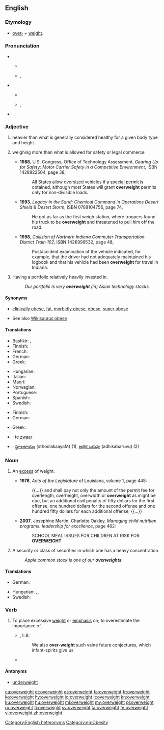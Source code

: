 ==English==

===Etymology===
* [[over-]] + [[weight]].

===Pronunciation===
* {{sense|adjective}}
** {{a|UK}} {{IPA|/ˌəʊvəˈweɪt/|lang=en}}
** {{a|US}} {{enPR|ō'vər-wātʹ}}, {{IPA|/ˌoʊvɚˈweɪt/|lang=en}}
* {{sense|noun}}
** {{a|UK}} {{IPA|/ˈəʊvəweɪt/|lang=en}}
** {{a|US}} {{enPR|ōʹvər-wāt}}, {{IPA|/ˈoʊvɚweɪt/|lang=en}}
* {{rhymes|eɪt|lang=en}}

===Adjective===
{{en-adj}}

# {{context|of a person|lang=en}} heavier than what is generally considered healthy for a given body type and height.
# {{context|transportation|legal|of a vehicle|lang=en}} weighing more than what is allowed for safety or legal commerce
#* '''1988''', U.S. Congress, Office of Technology Assessment, ''Gearing Up for Safety: Motor Carrier Safety in a Competitive Environment'', ISBN 1428922504, page 38,
#*: All States allow oversized vehicles if a special permit is obtained, although most States will grant '''overweight''' permits only for non-divisible loads.
#* '''1993''', ''Legacy in the Sand: Chemical Command in Operations Desert Shield & Desert Storm'', ISBN 0788104756, page 74,
#*: He got as far as the first weigh station, where troopers found his truck to be '''overweight''' and threatened to pull him off the road.
#* '''1998''', ''Collision of Northern Indiana Commuter Transportation District Train 102'', ISBN 1428996532, page 48,
#*: Postaccident examination of the vehicle indicated, for example, that the driver had not adequately maintained his logbook and that his vehicle had been '''overweight''' for travel in Indiana.
# {{context|investment|finance|followed by a noun or prepositional phrase indicating a security or type of security|lang=en}} Having a portfolio relatively heavily invested in.
#: ''Our portfolio is very '''overweight''' (in) Asian technology stocks.''

====Synonyms====
* {{sense|of a person}} [[clinically obese]], [[fat]], [[morbidly obese]], [[obese]], [[super obese]]
* See also [[Wikisaurus:obese]]

====Translations====
{{trans-top|of a person, heavier than is healthy}}
* Bashkir: {{t|ba|йыуан|sc=Cyrl}}, {{t|ba|һимеҙ|sc=Cyrl}}
* Finnish: {{t+|fi|ylipainoinen}}
* French: {{t|fr|en surpoids}}
* German: {{t+|de|übergewichtig}}
* Greek: {{t+|el|υπέρβαρος|m|tr=ypérvaros}}
{{trans-mid}}
* Hungarian: {{t+|hu|túlsúlyos}}
* Italian: {{t|it|in sovrappeso}}
* Maori: {{t|mi|katete}}
* Norwegian: {{t|no|overvektig}}
* Portuguese: {{t|pt|[[com]] [[excesso]] [[de]] [[peso]]}}
* Spanish: {{t|es|con sobrepeso}}
* Swedish: {{t+|sv|överviktig}}
{{trans-bottom}}

{{trans-top|of a vehicle, weighing more than is allowed}}
* Finnish: {{t+|fi|ylipainoinen}}
* German: {{t+|de|überladen}}
{{trans-mid}}
* Greek: {{t+|el|υπέρβαρος|m|tr=ypérvaros}}
{{trans-bottom}}

{{checktrans-top}}
* {{ttbc|nl}}: te [[zwaar]]
* {{ttbc|te}}: [[స్థూలకాయం]] (sthoolakaayaM) (1), [[అధిక బరువు]] (adhikabaruvu) (2)
{{trans-mid}}
{{trans-bottom}}

===Noun===
{{en-noun|-}}

# {{context|chiefly|transport|legal|healthcare|lang=en}} An [[excess]] of weight.
#* '''1976''', ''Acts of the Legislature'' of Louisiana, volume 1, page 445:
#*: {{...}} and shall pay not only the amount of the permit fee for overlength, overheight, overwidth or '''overweight''' as might be due, but an additional civil penalty of fifty dollars for the first offense, one hundred dollars for the second offense and one hundred fifty dollars for each additional offense; {{...}}
#* '''2007''', Josephine Martin, Charlotte Oakley, ''Managing child nutrition programs: leadership for excellence'', page 462:
#*: SCHOOL MEAL ISSUES FOR CHILDREN AT RISK FOR '''OVERWEIGHT'''
# {{context|investment|finance|lang=en}} A security or class of securities in which one has a heavy concentration.
#: ''Apple common stock is one of our '''overweights'''.''

====Translations====
{{trans-top|excess of weight}}
* German: {{t+|de|Übergewicht|n}}
{{trans-mid}}
* Hungarian: {{t+|hu|súlytöbblet}}, {{t|hu|többletsúly}}, {{t|hu|túlsúly}}
* Swedish: {{t+|sv|övervikt|c}}
{{trans-bottom}}

===Verb===
{{en-verb}}

# To place excessive [[weight]] or [[emphasis]] on; to overestimate the importance of. {{defdate|from 17th c.}}
#*{{RQ:Flr Mntgn Essays}}, II.8:
#*:We also '''over-weight''' such vaine future conjectures, which infant-spirits give us.
#* {{quote-news|2009|January 11|Geraldine Fabrikant|work=New York Times|title=[http://www.nytimes.com/2009/01/11/business/mutfund/11safe.html How Safe Is That Nest Egg, Anyhow?]
|passage=Kinnel explained it, the problem at Select High Income was that it '''overweighted''' mortgage bonds and underweighted other types of corporate debt, a strategy that backfired when the mortgage market collapsed. }}

====Antonyms====
* [[underweight]]

[[Category:English heteronyms]]
[[Category:en:Obesity]]

[[ca:overweight]]
[[et:overweight]]
[[es:overweight]]
[[fa:overweight]]
[[fr:overweight]]
[[ko:overweight]]
[[hy:overweight]]
[[io:overweight]]
[[it:overweight]]
[[kn:overweight]]
[[ku:overweight]]
[[hu:overweight]]
[[ml:overweight]]
[[my:overweight]]
[[pl:overweight]]
[[ru:overweight]]
[[fi:overweight]]
[[sv:overweight]]
[[ta:overweight]]
[[te:overweight]]
[[vi:overweight]]
[[zh:overweight]]